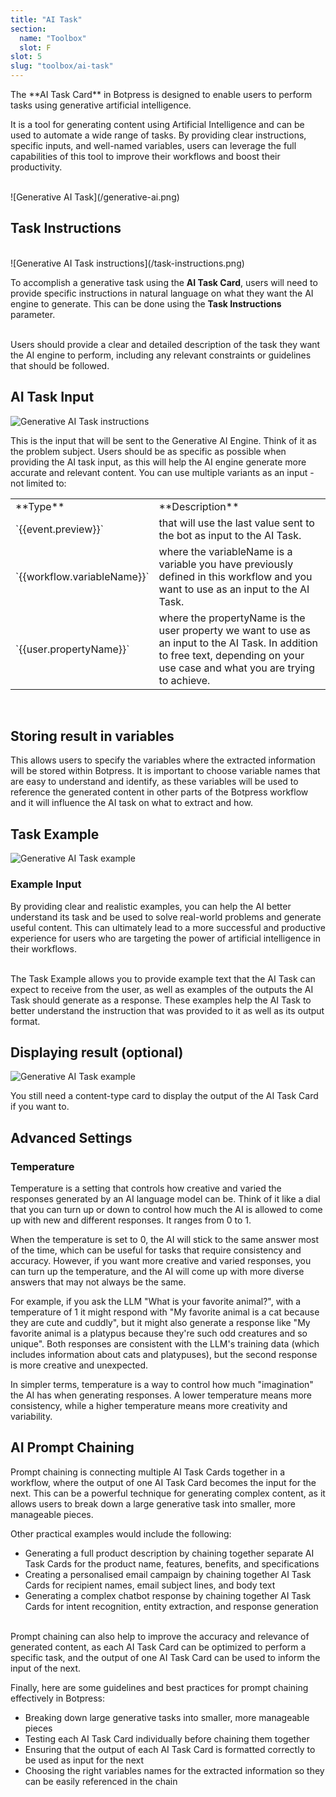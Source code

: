 ```yaml
---
title: "AI Task"
section:
  name: "Toolbox"
  slot: F
slot: 5
slug: "toolbox/ai-task"
---
```


<Callout variant="gai" title="Generative AI Task">
  The **AI Task Card** in Botpress is designed to enable users to perform tasks
  using generative artificial intelligence.
</Callout>

It is a tool for generating content using Artificial Intelligence and can be used to automate a wide range of tasks. By providing clear instructions, specific inputs, and well-named variables, users can leverage the full capabilities of this tool to improve their workflows and boost their productivity.

<br />
![Generative AI Task](/generative-ai.png)

## Task Instructions

<br />
![Generative AI Task instructions](/task-instructions.png)

To accomplish a generative task using the **AI Task Card**, users will need to provide specific instructions in natural language
on what they want the AI engine to generate. This can be done using the **Task Instructions** parameter.

<br />
Users should provide a clear and detailed description of the task they want the AI
engine to perform, including any relevant constraints or guidelines that should be
followed.
<br />

## AI Task Input

![Generative AI Task instructions](/gai-input-variables.png)

This is the input that will be sent to the Generative AI Engine. Think of it as the problem subject. Users should be as specific as possible when providing the AI task input, as this will help the AI engine generate more accurate and relevant content.
You can use multiple variants as an input - not limited to:

<Table>
  <Tr>
    <Td>**Type**</Td>
    <Td>**Description**</Td>
  </Tr>
  <Tr>
    <Td>`{{event.preview}}`</Td>
    <Td>
      that will use the last value sent to the bot as input to the AI Task.
    </Td>
  </Tr>
  <Tr>
    <Td>`{{workflow.variableName}}`</Td>
    <Td>
where the variableName is a variable you have previously defined in this workflow and you want to use as an input to the AI Task.
    </Td>
  </Tr>
  <Tr>
    <Td>`{{user.propertyName}}`</Td>
    <Td>where the propertyName is the user property we want to use as an input to the AI Task.
In addition to free text, depending on your use case and what you are trying to achieve.</Td>
  </Tr>
</Table>
<br/>

## Storing result in variables

This allows users to specify the variables where the extracted information will be stored within Botpress. It is important to choose variable names that are easy to understand and identify, as these variables will be used to reference the generated content in other parts of the Botpress workflow and it will influence the AI task on what to extract and how.

## Task Example

![Generative AI Task example](/task-example.png)

### Example Input

By providing clear and realistic examples, you can help the AI better understand its task and be used
to solve real-world problems and generate useful content. This can ultimately lead to a more successful and productive experience
for users who are targeting the power of artificial intelligence in their workflows.

<br />
The Task Example allows you to provide example text that the AI Task can expect to
receive from the user, as well as examples of the outputs the AI Task should generate
as a response. These examples help the AI Task to better understand the instruction
that was provided to it as well as its output format.

## Displaying result (optional)

![Generative AI Task example](/last-step-gai.png)

You still need a content-type card to display the output of the AI Task Card if you want to.

## Advanced Settings

### Temperature

Temperature is a setting that controls how creative and varied the responses generated by an AI language model can be. Think of it like a dial that you can turn up or down to control how much the AI is allowed to come up with new and different responses. It ranges from 0 to 1.

When the temperature is set to 0, the AI will stick to the same answer most of the time, which can be useful for tasks that require consistency and accuracy. However, if you want more creative and varied responses, you can turn up the temperature, and the AI will come up with more diverse answers that may not always be the same.

For example, if you ask the LLM "What is your favorite animal?", with a temperature of 1 it might respond with "My favorite animal is a cat because they are cute and cuddly", but it might also generate a response like "My favorite animal is a platypus because they're such odd creatures and so unique". Both responses are consistent with the LLM's training data (which includes information about cats and platypuses), but the second response is more creative and unexpected.

In simpler terms, temperature is a way to control how much "imagination" the AI has when generating responses. A lower temperature means more consistency, while a higher temperature means more creativity and variability.

## AI Prompt Chaining

Prompt chaining is connecting multiple AI Task Cards together in a workflow, where the output of one AI Task Card becomes the input for the next. This can be a powerful technique for generating complex content, as it allows users to break down a large generative task into smaller, more manageable pieces.

Other practical examples would include the following:

- Generating a full product description by chaining together separate AI Task Cards for the product name, features, benefits, and specifications
- Creating a personalised email campaign by chaining together AI Task Cards for recipient names, email subject lines, and body text
- Generating a complex chatbot response by chaining together AI Task Cards for intent recognition, entity extraction, and response generation

<br />
Prompt chaining can also help to improve the accuracy and relevance of generated
content, as each AI Task Card can be optimized to perform a specific task, and the
output of one AI Task Card can be used to inform the input of the next.

Finally, here are some guidelines and best practices for prompt chaining effectively in Botpress:

- Breaking down large generative tasks into smaller, more manageable pieces
- Testing each AI Task Card individually before chaining them together
- Ensuring that the output of each AI Task Card is formatted correctly to be used as input for the next
- Choosing the right variables names for the extracted information so they can be easily referenced in the chain
